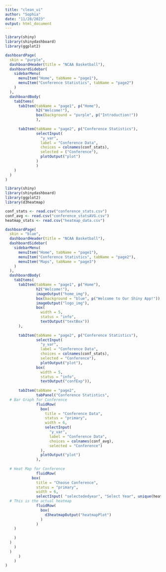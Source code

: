 ```yaml
---
title: "clean_ui"
author: "Sophia"
date: "11/28/2023"
output: html_document
---
```


```r
library(shiny)
library(shinydashboard)
library(ggplot2)

dashboardPage(
  skin = "purple",
  dashboardHeader(title = "NCAA Basketball"),
  dashboardSidebar(
    sidebarMenu(
      menuItem("Home", tabName = "page1"),
      menuItem("Conference Statistics", tabName = "page2")
    )
  ),
  dashboardBody(
    tabItems(
      tabItem(tabName = "page1", p("Home"),
              h2("Welcome!"),
              box(background = "purple", p("Introduction!"))
              ),
      
      tabItem(tabName = "page2", p("Conference Statistics"),
              selectInput(
                "y_var",
                label = "Conference Data",
                choices = colnames(conf_stats),
                selected = ("Conference"),
                plotOutput("plot")
              )
              )
    )
  )
)
```

```r
library(shiny)
library(shinydashboard)
library(ggplot2)
library(d3heatmap)

conf_stats <- read.csv("conference_stats.csv")
conf_avg <- read.csv("conference_statsAVG.csv")
heatmap_stats <- read.csv("heatmap_data.csv")

dashboardPage(
  skin = "blue",
  dashboardHeader(title = "NCAA Basketball"),
  dashboardSidebar(
    sidebarMenu(
      menuItem("Home", tabName = "page1"),
      menuItem("Conference Statistics", tabName = "page2"),
      menuItem("Maps", tabName = "page3")
    )
  ),
  dashboardBody(
    tabItems(
      tabItem(tabName = "page1", p("Home"),
              h2("Welcome!"),
              imageOutput("home_img"),
              box(background = "blue", p("Welcome to Our Shiny App!")),
              imageOutput("logo_img"),
              box(
                width = 5,
                status = "info",
                textOutput("textBox"))
      ),
      
      tabItem(tabName = "page2", p("Conference Statistics"),
              selectInput(
                "y_var",
                label = "Conference Data",
                choices = colnames(conf_stats),
                selected = "Conference"),
                plotOutput("plot"),
              box(
                width = 5,
                status = "info",
                textOutput("confExp")),
                
      tabItem(tabName = "page2", 
              tabPanel("Conference Statistics",
  # Bar Graph for Conference           
              fluidRow(
                box(
                  title = "Conference Data",
                  status = "primary",
                  width = 6,
                  selectInput(
                    "y_var",
                    label = "Conference Data",
                    choices = colnames(conf_avg),
                    selected = "Conference")
                ),
                plotOutput("plot")
              ),
  
  # Heat Map for Conference
              fluidRow(
            box(
              title = "Choose Conference",
              status = "primary",
              width = 6,
              selectInput( "selectededyear", "Select Year", unique(heatmap_stats$YEAR)),
  # This is the actual heatmap
              fluidRow(
                box(
                  d3heatmapOutput("heatmapPlot")
                )
              )
    )
    
    )
  )
    )
  )
      )
    )
)
```


